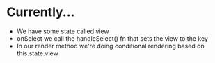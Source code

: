# Currently...

- We have some state called view
- onSelect we call the handleSelect() fn that sets the view to the key
- In our render method we're doing conditional rendering based on this.state.view
